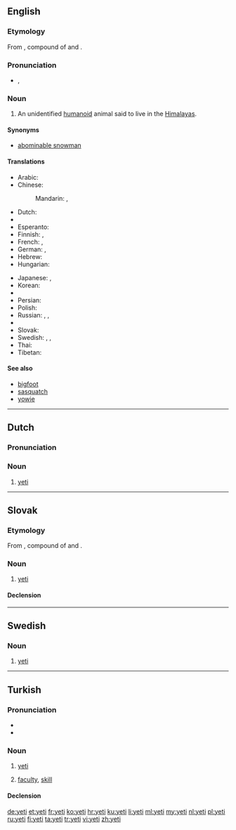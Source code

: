 {{also|Yeti|yéti}}
==English==
{{wikipedia}}

===Etymology===
From {{etyl|bo|en}} {{bo-l|གཡའ་དྲེད|rock bear}}, compound of {{bo-l|གཡའ|rocky or rocky place}} and {{bo-l|དྲེད|bear}}.

===Pronunciation===
* {{IPA|/ˈjɛ.ti/}}, {{X-SAMPA|/"jE.ti/}}
*: {{rhymes|ɛti}}

===Noun===
{{en-noun|yeti|yetis}}

# {{context|cryptozoology|lang=en}} An unidentified [[humanoid]] animal said to live in the [[Himalayas]].

====Synonyms====
* [[abominable snowman]]

====Translations====
{{trans-top|unidentified animal}}
* Arabic: {{t-|ar|يتي|m|tr=yatiy}}
* Chinese:
*: Mandarin: {{t|cmn|雪人|tr=xuěrén|sc=Hani}}, {{t|cmn|野人|tr=yěrén|sc=Hani}}
* Dutch: {{t+|nl|yeti|m}}
* {{trreq|dz}}
* Esperanto: {{t-|eo|jetio}}
* Finnish: {{t+|fi|lumimies}}, {{t-|fi|jeti}}
* French: {{t+|fr|yéti|m}}, {{t+|fr|migou|m}}
* German: {{t+|de|Yeti|m}}, {{t-|de|Schneemensch|m}}
* Hebrew: {{t-|he|יטי}}
* Hungarian: {{t+|hu|jeti}}
{{trans-mid}}
* Japanese: {{t-|ja|イエティー|tr=ietī}}, {{t-|ja|野人|tr=やじん, yajin}}
* Korean: {{t-|ko|예티|tr=yeti|sc=Hang}}
* {{trreq|ne}}
* Persian: {{t-|fa|یتی}}
* Polish: {{t+|pl|yeti|n}}
* Russian: {{t+|ru|йети|m|tr=jéti}} {{qualifier|indeclinable}}, {{t+|ru|снежный человек|m|tr=snéžnyj čelovek}}, {{t-|ru|бигфут|m|tr=bigfút|sc=Cyrl}}
* {{trreq|xsr}}
* Slovak: {{t-|sk|yeti|m}}
* Swedish: {{t-|sv|yeti|c}}, {{t-|sv|jeti|c}}, {{t+|sv|snöman}}
* Thai: {{t+|th|เยติ|tr=yaydtì}}
* Tibetan: {{t-|bo|གཡའ་དྲེད|tr=g.ya' dred|sc=Tibt}}
{{trans-bottom}}

====See also====
* [[bigfoot]]
* [[sasquatch]]
* [[yowie]]

----

==Dutch==

===Pronunciation===
{{hyphenation|ye|ti}}
===Noun===
{{nl-noun|m|yeti's|yetietje}}

# {{context|cryptozoology|lang=nl}} [[#English|yeti]]

----

==Slovak==

===Etymology===
From {{etyl|bo|sk}} {{bo-l|གཡའ་དྲེད|rock bear}}, compound of {{bo-l|གཡའ|rocky or rocky place}} and {{bo-l|དྲེད|bear}}.

===Noun===
{{sk-noun|g=m|gen=yetiho|pl=yetiovia|decl=kuli}}

# {{context|cryptozoology|lang=sk}} [[#English|yeti]]

====Declension====
{{sk-decl-noun|yeti|yetiho|yetimu|yetiho|yetim|yetim|yetiovia|yetiov|yetiom|yetiov|yetioch|yetiami}}

----

==Swedish==

===Noun===
{{head|sv|noun|g=c}}

# {{context|cryptozoology|lang=sv}} [[#English|yeti]]

----

==Turkish==

===Pronunciation===
* {{IPA|[jeti]|lang=tr}}
* {{hyphenation|ye|ti}}

===Noun===
{{tr-noun|yi|ler}}

# {{context|cryptozoology|lang=tr}} [[#English|yeti]]
# {{context|philosophy|psychology|lang=tr}} [[faculty]], [[skill]]

====Declension====
{{tr-noun-v|i|poss=-|pred=-}}

[[de:yeti]]
[[et:yeti]]
[[fr:yeti]]
[[ko:yeti]]
[[hr:yeti]]
[[ku:yeti]]
[[li:yeti]]
[[ml:yeti]]
[[my:yeti]]
[[nl:yeti]]
[[pl:yeti]]
[[ru:yeti]]
[[fi:yeti]]
[[ta:yeti]]
[[tr:yeti]]
[[vi:yeti]]
[[zh:yeti]]
